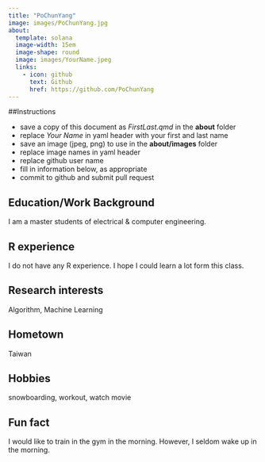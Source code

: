 ```yaml
---
title: "PoChunYang"
image: images/PoChunYang.jpg
about:
  template: solana
  image-width: 15em
  image-shape: round
  image: images/YourName.jpeg
  links:
    - icon: github
      text: Github
      href: https://github.com/PoChunYang
---
```


##Instructions

  - save a copy of this document as *FirstLast.qmd* in the **about** folder
  - replace *Your Name* in yaml header with your first and last name
  - save an image (jpeg, png) to use in the **about/images** folder
  - replace image names in yaml header
  - replace github user name
  - fill in information below, as appropriate
  - commit to github and submit pull request

## Education/Work Background
I am a master students of electrical & computer engineering.


## R experience
I do not have any R experience. I hope I could learn a lot form this class. 

## Research interests
Algorithm, Machine Learning

## Hometown
Taiwan

## Hobbies
snowboarding, workout, watch movie
 
## Fun fact
I would like to train in the gym in the morning. However, I seldom wake up in the morning.

